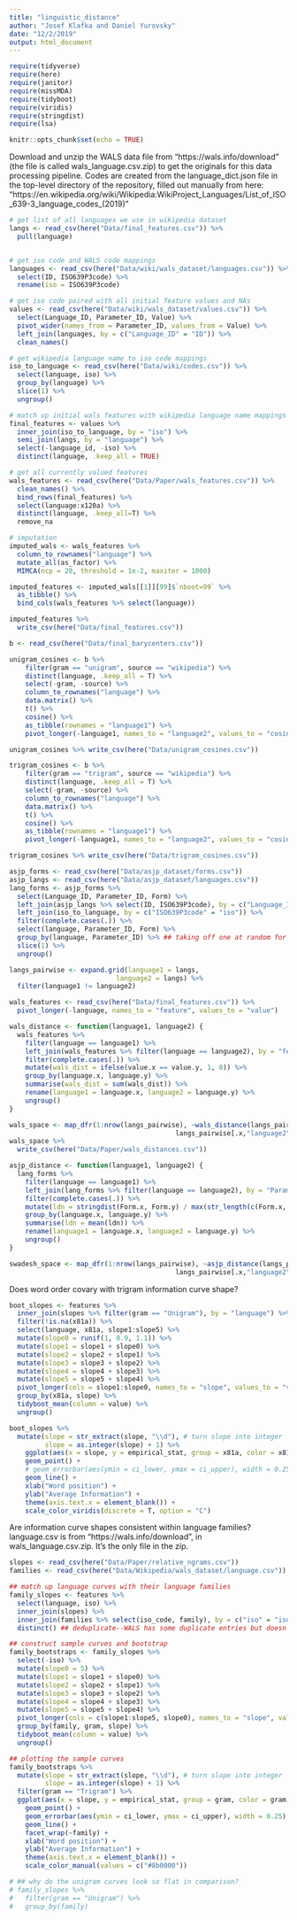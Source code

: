 ```yaml
---
title: "linguistic_distance"
author: "Josef Klafka and Daniel Yurovsky"
date: "12/2/2019"
output: html_document
---
```


```r
require(tidyverse)
require(here)
require(janitor)
require(missMDA)
require(tidyboot)
require(viridis)
require(stringdist)
require(lsa)

knitr::opts_chunk$set(echo = TRUE)
```

Download and unzip the WALS data file from "https://wals.info/download" (the file is called wals_language.csv.zip) to get the originals for this data processing pipeline. Codes are created from the language_dict.json file in the top-level directory of the repository, filled out manually from here: "https://en.wikipedia.org/wiki/Wikipedia:WikiProject_Languages/List_of_ISO_639-3_language_codes_(2019)"
```r
# get list of all languages we use in wikipedia dataset
langs <- read_csv(here("Data/final_features.csv")) %>%
  pull(language)


# get iso code and WALS code mappings
languages <- read_csv(here("Data/wiki/wals_dataset/languages.csv")) %>% 
  select(ID, ISO639P3code) %>%
  rename(iso = ISO639P3code)

# get iso code paired with all initial feature values and NAs
values <- read_csv(here("Data/wiki/wals_dataset/values.csv")) %>%
  select(Language_ID, Parameter_ID, Value) %>% 
  pivot_wider(names_from = Parameter_ID, values_from = Value) %>% 
  left_join(languages, by = c("Language_ID" = "ID")) %>%
  clean_names()

# get wikipedia language name to iso code mappings
iso_to_language <- read_csv(here("Data/wiki/codes.csv")) %>%
  select(language, iso) %>%
  group_by(language) %>%
  slice(1) %>% 
  ungroup()

# match up initial wals features with wikipedia language name mappings
final_features <- values %>% 
  inner_join(iso_to_language, by = "iso") %>% 
  semi_join(langs, by = "language") %>%
  select(-language_id, -iso) %>%
  distinct(language, .keep_all = TRUE) 

# get all currently valued features
wals_features <- read_csv(here("Data/Paper/wals_features.csv")) %>%
  clean_names() %>%
  bind_rows(final_features) %>% 
  select(language:x120a) %>%
  distinct(language, .keep_all=T) %>%
  remove_na

# imputation
imputed_wals <- wals_features %>%
  column_to_rownames("language") %>%
  mutate_all(as_factor) %>%
  MIMCA(ncp = 20, threshold = 1e-2, maxiter = 1000)

imputed_features <- imputed_wals[[1]][99]$`nboot=99` %>%
  as_tibble() %>%
  bind_cols(wals_features %>% select(language))

imputed_features %>%
  write_csv(here("Data/final_features.csv"))
```

```r
b <- read_csv(here("Data/final_barycenters.csv")) 

unigram_cosines <- b %>%
    filter(gram == "unigram", source == "wikipedia") %>% 
    distinct(language, .keep_all = T) %>% 
    select(-gram, -source) %>% 
    column_to_rownames("language") %>% 
    data.matrix() %>%
    t() %>%
    cosine() %>%
    as_tibble(rownames = "language1") %>%
    pivot_longer(-language1, names_to = "language2", values_to = "cosine")

unigram_cosines %>% write_csv(here("Data/unigram_cosines.csv"))

trigram_cosines <- b %>%
    filter(gram == "trigram", source == "wikipedia") %>% 
    distinct(language, .keep_all = T) %>% 
    select(-gram, -source) %>% 
    column_to_rownames("language") %>% 
    data.matrix() %>%
    t() %>%
    cosine() %>%
    as_tibble(rownames = "language1") %>%
    pivot_longer(-language1, names_to = "language2", values_to = "cosine")

trigram_cosines %>% write_csv(here("Data/trigram_cosines.csv"))
```

```r
asjp_forms <- read_csv(here("Data/asjp_dataset/forms.csv"))
asjp_langs <- read_csv(here("Data/asjp_dataset/languages.csv"))
lang_forms <- asjp_forms %>% 
  select(Language_ID, Parameter_ID, Form) %>% 
  left_join(asjp_langs %>% select(ID, ISO639P3code), by = c("Language_ID" = "ID")) %>%
  left_join(iso_to_language, by = c("ISO639P3code" = "iso")) %>%
  filter(complete.cases(.)) %>% 
  select(language, Parameter_ID, Form) %>%
  group_by(language, Parameter_ID) %>% ## taking off one at random for each language - fix
  slice(1) %>%
  ungroup() 

langs_pairwise <- expand.grid(language1 = langs,
                           language2 = langs) %>%
  filter(language1 != language2)
```

```r
wals_features <- read_csv(here("Data/final_features.csv")) %>%
  pivot_longer(-language, names_to = "feature", values_to = "value")

wals_distance <- function(language1, language2) {
  wals_features %>% 
    filter(language == language1) %>%
    left_join(wals_features %>% filter(language == language2), by = "feature") %>% 
    filter(complete.cases(.)) %>% 
    mutate(wals_dist = ifelse(value.x == value.y, 1, 0)) %>%
    group_by(language.x, language.y) %>% 
    summarise(wals_dist = sum(wals_dist)) %>% 
    rename(language1 = language.x, language2 = language.y) %>% 
    ungroup()
}

wals_space <- map_dfr(1:nrow(langs_pairwise), ~wals_distance(langs_pairwise[.x,"language1"],
                                          langs_pairwise[.x,"language2"])) 
wals_space %>% 
  write_csv(here("Data/Paper/wals_distances.csv"))
```

```r
asjp_distance <- function(language1, language2) {
  lang_forms %>% 
    filter(language == language1) %>%
    left_join(lang_forms %>% filter(language == language2), by = "Parameter_ID") %>% 
    filter(complete.cases(.)) %>% 
    mutate(ldn = stringdist(Form.x, Form.y) / max(str_length(c(Form.x, Form.y)))) %>%
    group_by(language.x, language.y) %>% 
    summarise(ldn = mean(ldn)) %>% 
    rename(language1 = language.x, language2 = language.y) %>% 
    ungroup()
}

swadesh_space <- map_dfr(1:nrow(langs_pairwise), ~asjp_distance(langs_pairwise[.x,"language1"],
                                          langs_pairwise[.x,"language2"])) 
```

Does word order covary with trigram information curve shape? 
```r
boot_slopes <- features %>% 
  inner_join(slopes %>% filter(gram == "Unigram"), by = "language") %>% 
  filter(!is.na(x81a)) %>% 
  select(language, x81a, slope1:slope5) %>% 
  mutate(slope0 = runif(1, 0.9, 1.1)) %>% 
  mutate(slope1 = slope1 + slope0) %>% 
  mutate(slope2 = slope2 + slope1) %>% 
  mutate(slope3 = slope3 + slope2) %>% 
  mutate(slope4 = slope4 + slope3) %>% 
  mutate(slope5 = slope5 + slope4) %>% 
  pivot_longer(cols = slope1:slope0, names_to = "slope", values_to = "value") %>%
  group_by(x81a, slope) %>%
  tidyboot_mean(column = value) %>%
  ungroup()

boot_slopes %>% 
  mutate(slope = str_extract(slope, "\\d"), # turn slope into integer
         slope = as.integer(slope) + 1) %>%
    ggplot(aes(x = slope, y = empirical_stat, group = x81a, color = x81a)) + 
    geom_point() + 
    # geom_errorbar(aes(ymin = ci_lower, ymax = ci_upper), width = 0.25) + 
    geom_line() + 
    xlab("Word position") + 
    ylab("Average Information") + 
    theme(axis.text.x = element_blank()) + 
    scale_color_viridis(discrete = T, option = "C")
```

Are information curve shapes consistent within language families? 
language.csv is from "https://wals.info/download", in wals_language.csv.zip. It's the only file in the zip. 
```r
slopes <- read_csv(here("Data/Paper/relative_ngrams.csv"))
families <- read_csv(here("Data/Wikipedia/wals_dataset/language.csv"))

## match up language curves with their language families
family_slopes <- features %>% 
  select(language, iso) %>% 
  inner_join(slopes) %>% 
  inner_join(families %>% select(iso_code, family), by = c("iso" = "iso_code")) %>% 
  distinct() ## deduplicate--WALS has some duplicate entries but doesn't affect families

## construct sample curves and bootstrap
family_bootstraps <- family_slopes %>% 
  select(-iso) %>% 
  mutate(slope0 = 5) %>% 
  mutate(slope1 = slope1 + slope0) %>% 
  mutate(slope2 = slope2 + slope1) %>% 
  mutate(slope3 = slope3 + slope2) %>% 
  mutate(slope4 = slope4 + slope3) %>% 
  mutate(slope5 = slope5 + slope4) %>% 
  pivot_longer(cols = c(slope1:slope5, slope0), names_to = "slope", values_to = "value") %>%
  group_by(family, gram, slope) %>%
  tidyboot_mean(column = value) %>%
  ungroup()

## plotting the sample curves
family_bootstraps %>% 
  mutate(slope = str_extract(slope, "\\d"), # turn slope into integer
         slope = as.integer(slope) + 1) %>%
  filter(gram == "Trigram") %>% 
  ggplot(aes(x = slope, y = empirical_stat, group = gram, color = gram)) + 
    geom_point() + 
    geom_errorbar(aes(ymin = ci_lower, ymax = ci_upper), width = 0.25) +
    geom_line() + 
    facet_wrap(~family) + 
    xlab("Word position") + 
    ylab("Average Information") + 
    theme(axis.text.x = element_blank()) + 
    scale_color_manual(values = c("#8b0000"))

# ## why do the unigram curves look so flat in comparison?
# family_slopes %>% 
#   filter(gram == "Unigram") %>% 
#   group_by(family)
```
